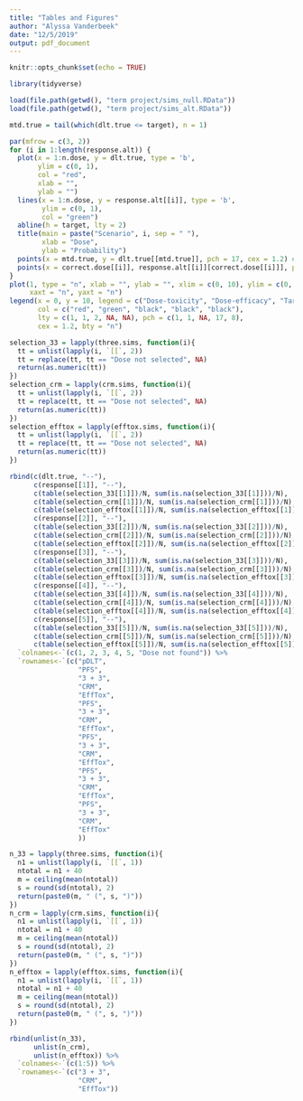 ```yaml
---
title: "Tables and Figures"
author: "Alyssa Vanderbeek"
date: "12/5/2019"
output: pdf_document
---
```


```r
knitr::opts_chunk$set(echo = TRUE)

library(tidyverse)

load(file.path(getwd(), "term project/sims_null.RData"))
load(file.path(getwd(), "term project/sims_alt.RData"))
```


```r
mtd.true = tail(which(dlt.true <= target), n = 1)

par(mfrow = c(3, 2))
for (i in 1:length(response.alt)) {
  plot(x = 1:n.dose, y = dlt.true, type = 'b',
       ylim = c(0, 1),
       col = "red",
       xlab = "",
       ylab = "")
  lines(x = 1:n.dose, y = response.alt[[i]], type = 'b',
        ylim = c(0, 1),
        col = "green")
  abline(h = target, lty = 2)
  title(main = paste("Scenario", i, sep = " "),
        xlab = "Dose",
        ylab = "Probability")
  points(x = mtd.true, y = dlt.true[[mtd.true]], pch = 17, cex = 1.2) # MTD
  points(x = correct.dose[[i]], response.alt[[i]][correct.dose[[i]]], pch = 8, cex = 1.2) # correct dose
}
plot(1, type = "n", xlab = "", ylab = "", xlim = c(0, 10), ylim = c(0, 10), axes = FALSE,
     xaxt = "n", yaxt = "n")
legend(x = 0, y = 10, legend = c("Dose-toxicity", "Dose-efficacy", "Target toxicity", "MTD", "Correct dose"),
       col = c("red", "green", "black", "black", "black"),
       lty = c(1, 1, 2, NA, NA), pch = c(1, 1, NA, 17, 8),
       cex = 1.2, bty = "n")

```


```r
selection_33 = lapply(three.sims, function(i){
  tt = unlist(lapply(i, `[[`, 2))
  tt = replace(tt, tt == "Dose not selected", NA)
  return(as.numeric(tt))
})
selection_crm = lapply(crm.sims, function(i){
  tt = unlist(lapply(i, `[[`, 2))
  tt = replace(tt, tt == "Dose not selected", NA)
  return(as.numeric(tt))
})
selection_efftox = lapply(efftox.sims, function(i){
  tt = unlist(lapply(i, `[[`, 2))
  tt = replace(tt, tt == "Dose not selected", NA)
  return(as.numeric(tt))
})

rbind(c(dlt.true, "--"),
      c(response[[1]], "--"),
      c(table(selection_33[[1]])/N, sum(is.na(selection_33[[1]]))/N),
      c(table(selection_crm[[1]])/N, sum(is.na(selection_crm[[1]]))/N),
      c(table(selection_efftox[[1]])/N, sum(is.na(selection_efftox[[1]]))/N),
      c(response[[2]], "--"),
      c(table(selection_33[[2]])/N, sum(is.na(selection_33[[2]]))/N),
      c(table(selection_crm[[2]])/N, sum(is.na(selection_crm[[2]]))/N),
      c(table(selection_efftox[[2]])/N, sum(is.na(selection_efftox[[2]]))/N),
      c(response[[3]], "--"),
      c(table(selection_33[[3]])/N, sum(is.na(selection_33[[3]]))/N),
      c(table(selection_crm[[3]])/N, sum(is.na(selection_crm[[3]]))/N),
      c(table(selection_efftox[[3]])/N, sum(is.na(selection_efftox[[3]]))/N),
      c(response[[4]], "--"),
      c(table(selection_33[[4]])/N, sum(is.na(selection_33[[4]]))/N),
      c(table(selection_crm[[4]])/N, sum(is.na(selection_crm[[4]]))/N),
      c(table(selection_efftox[[4]])/N, sum(is.na(selection_efftox[[4]]))/N),
      c(response[[5]], "--"),
      c(table(selection_33[[5]])/N, sum(is.na(selection_33[[5]]))/N),
      c(table(selection_crm[[5]])/N, sum(is.na(selection_crm[[5]]))/N),
      c(table(selection_efftox[[5]])/N, sum(is.na(selection_efftox[[5]]))/N)) %>%
  `colnames<-`(c(1, 2, 3, 4, 5, "Dose not found")) %>%
  `rownames<-`(c("pDLT",
                 "PFS",
                 "3 + 3",
                 "CRM",
                 "EffTox",
                 "PFS",
                 "3 + 3",
                 "CRM",
                 "EffTox",
                 "PFS",
                 "3 + 3",
                 "CRM",
                 "EffTox",
                 "PFS",
                 "3 + 3",
                 "CRM",
                 "EffTox",
                 "PFS",
                 "3 + 3",
                 "CRM",
                 "EffTox"
                 ))
```

```r
n_33 = lapply(three.sims, function(i){
  n1 = unlist(lapply(i, `[[`, 1))
  ntotal = n1 + 40
  m = ceiling(mean(ntotal))
  s = round(sd(ntotal), 2)
  return(paste0(m, " (", s, ")"))
})
n_crm = lapply(crm.sims, function(i){
  n1 = unlist(lapply(i, `[[`, 1))
  ntotal = n1 + 40
  m = ceiling(mean(ntotal))
  s = round(sd(ntotal), 2)
  return(paste0(m, " (", s, ")"))
})
n_efftox = lapply(efftox.sims, function(i){
  n1 = unlist(lapply(i, `[[`, 1))
  ntotal = n1 + 40
  m = ceiling(mean(ntotal))
  s = round(sd(ntotal), 2)
  return(paste0(m, " (", s, ")"))
})

rbind(unlist(n_33),
      unlist(n_crm),
      unlist(n_efftox)) %>%
  `colnames<-`(c(1:5)) %>%
  `rownames<-`(c("3 + 3",
                 "CRM",
                 "EffTox"))

```


```r

```

